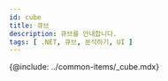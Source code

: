 ```yaml
---
id: cube
title: 큐브
description: 큐브를 안내합니다. 
tags: [ .NET, 큐브, 분석하기, UI ]
---
```

<!-- 여기서 ***국가별 접속***, ***히트맵***, ***트랜잭션***, ***TOP 트랜잭션***, ***TPS***, ***응답 시간***, ***자원 사용 정보***를 제공합니다. -->
{@include: ../common-items/_cube.mdx}